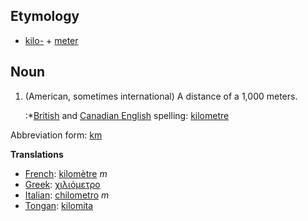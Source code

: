 ==Etymology==
*[[kilo-]] + [[meter]]

==Noun==

#(American, sometimes international) A distance of a 1,000 meters.
#:*[[British English|British]] and [[Canadian English]] spelling: [[kilometre]]

Abbreviation form: [[km]]

'''Translations'''

*[[French]]: [[kilomètre]] ''m''
*[[Greek]]: [[χιλιόμετρο]]
*[[Italian]]: [[chilometro]] ''m''
*[[Tongan]]: [[kilomita]]